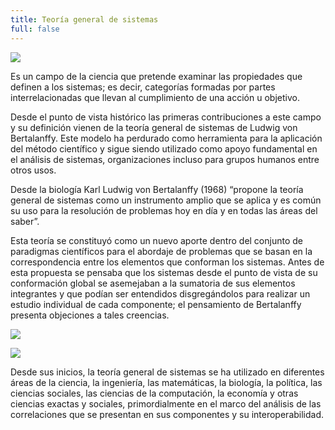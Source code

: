 ```yaml
---
title: Teoría general de sistemas
full: false
---
```


![](/images/caracterizacion-de-procesos/img1.759dcb99.png)

Es un campo de la ciencia que pretende examinar las propiedades que definen a los sistemas; es decir, categorías formadas por partes interrelacionadas que llevan al cumplimiento de una acción u objetivo.

Desde el punto de vista histórico las primeras contribuciones a este campo y su definición vienen de la teoría general de sistemas de Ludwig von Bertalanffy. Este modelo ha perdurado como herramienta para la aplicación del método científico y sigue siendo utilizado como apoyo fundamental en el análisis de sistemas, organizaciones incluso para grupos humanos entre otros usos.

Desde la biología Karl Ludwig von Bertalanffy (1968) “propone la teoría general de sistemas como un instrumento amplio que se aplica y es común su uso para la resolución de problemas hoy en día y en todas las áreas del saber”.

Esta teoría se constituyó como un nuevo aporte dentro del conjunto de paradigmas científicos para el abordaje de problemas que se basan en la correspondencia entre los elementos que conforman los sistemas. Antes de esta propuesta se pensaba que los sistemas desde el punto de vista de su conformación global se asemejaban a la sumatoria de sus elementos integrantes y que podían ser entendidos disgregándolos para realizar un estudio individual de cada componente; el pensamiento de Bertalanffy presenta objeciones a tales creencias.

![](/images/caracterizacion-de-procesos/img1.90a8768d.svg)

![](/images/caracterizacion-de-procesos/img2.dddc25c4.png)

Desde sus inicios, la teoría general de sistemas se ha utilizado en diferentes áreas de la ciencia, la ingeniería, las matemáticas, la biología, la política, las ciencias sociales, las ciencias de la computación, la economía y otras ciencias exactas y sociales, primordialmente en el marco del análisis de las correlaciones que se presentan en sus componentes y su interoperabilidad.
